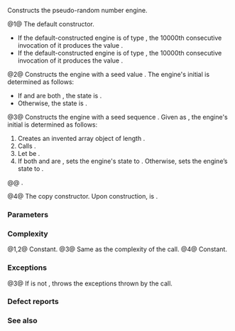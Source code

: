 {{cpp/numeric/random/linear_congruential_engine/title|linear_congruential_engine}}
{{cpp/numeric/random/linear_congruential_engine/navbar}}
{{dcl begin}}
{{dcl|num=1|since=c++11|
linear_congruential_engine() : linear_congruential_engine(default_seed) {}
}}
{{dcl|num=2|since=c++11|
explicit linear_congruential_engine( result_type value );
}}
{{dcla|num=3|since=c++11|
template&lt; class SeedSeq &gt;
explicit linear_congruential_engine( SeedSeq&amp; seq );
}}
{{dcl|num=4|since=c++11|notes={{mark implicit}}|
linear_congruential_engine( const linear_congruential_engine&amp; other );
}}
{{dcl end}}

Constructs the pseudo-random number engine.

@1@ The default constructor.
* If the default-constructed engine is of type {{tt|std::minstd_rand0}}, the 10000th consecutive invocation of it produces the value {{c|1043618065}}.
* If the default-constructed engine is of type {{tt|std::minstd_rand}}, the 10000th consecutive invocation of it produces the value {{c|399268537}}.

@2@ Constructs the engine with a seed value {{c|value}}. The engine's initial {{rlp|/#Generator properties|state}} is determined as follows:
* If {{c|1=c % m == 0}} and {{c|1=value % m == 0}} are both {{c|true}}, the state is {{c|1}}.
* Otherwise, the state is {{c|value % m}}.

@3@ Constructs the engine with a seed sequence {{c|seq}}. Given {{c|std::size_t(std::log2(m) / 32) + 1}} as {{c|k}}, the engine's initial {{rlp|/#Generator properties|state}} is determined as follows:
# Creates an invented array object {{c|a}} of length {{c|k + 3}}.
# Calls {{c|seq.generate(a + 0, a + k + 3)}}.
# Let {{c|S}} be {{mathjax-or|1=\(\scriptsize (\sum^{k-1}_{j=0} a_{j+3} \cdot 2^{32j}) \mod m \)|2=(∑{{su|p=k-1|b=j=0}} a{{su|b=j+3}}·2{{su|p=32j}}) mod m}}.
# If both {{c|1=c % m == 0}} and {{c|1=S == 0}} are {{c|true}}, sets the engine's state to {{c|1}}. Otherwise, sets the engine’s state to {{c|S}}.
@@ {{cpp/enable if|{{tt|SeedSeq}} meets the requirements of {{named req|SeedSequence}}}}.

@4@ The copy constructor. Upon construction, {{c|1=*this == other}} is {{c|true}}.

===Parameters===
{{par begin}}
{{par|value|seed value to use in the initialization of the internal state}}
{{par|seq|seed sequence to use in the initialization of the internal state}}
{{par end}}

===Complexity===
@1,2@ Constant.
@3@ Same as the complexity of the {{tt|seq.generate}} call.
@4@ Constant.

===Exceptions===
@3@ If {{tt|SeedSeq}} is not {{lc|std::seed_seq}}, throws the exceptions thrown by the {{tt|seq.generate}} call.

===Defect reports===
{{dr list begin}}
{{dr list item|wg=lwg|dr=2181|std=C++11|before=overload {{vl|3}} would not throw even if the {{tt|seq.generate}} call throws|after=propagates the exception}}
{{dr list item|paper=P0935R0|std=C++11|before=the default constructor was explicit|after=made implicit}}
{{dr list end}}

===See also===
{{dsc begin}}
{{dsc inc|cpp/numeric/random/engine/dsc seed|linear_congruential_engine}}
{{dsc end}}

{{langlinks|de|es|fr|it|ja|pt|ru|zh}}